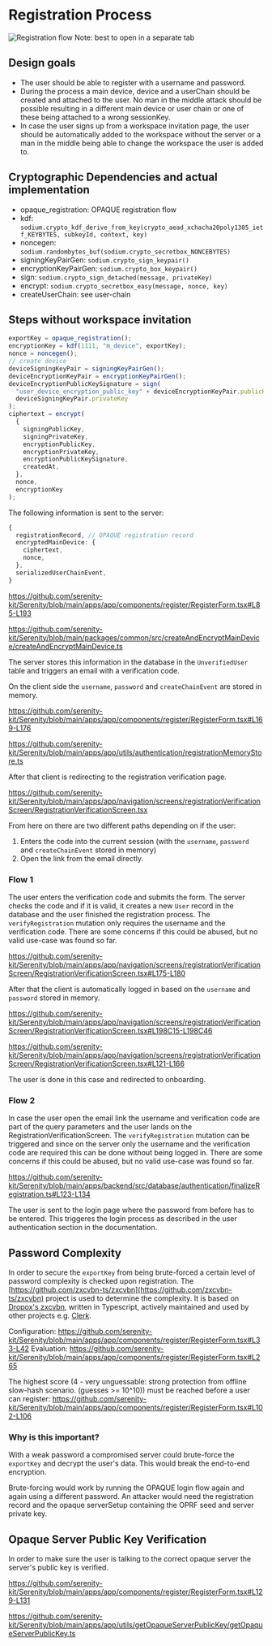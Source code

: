 # Registration Process

![Registration flow](./registration_flow.png)
Note: best to open in a separate tab

## Design goals

- The user should be able to register with a username and password.
- During the process a main device, device and a userChain should be created and attached to the user. No man in the middle attack should be possible resulting in a different main device or user chain or one of these being attached to a wrong sessionKey.
- In case the user signs up from a workspace invitation page, the user should be automatically added to the workspace without the server or a man in the middle being able to change the workspace the user is added to.

## Cryptographic Dependencies and actual implementation

- opaque_registration: OPAQUE registration flow
- kdf: `sodium.crypto_kdf_derive_from_key(crypto_aead_xchacha20poly1305_ietf_KEYBYTES, subkeyId, context, key)`
- noncegen: `sodium.randombytes_buf(sodium.crypto_secretbox_NONCEBYTES)`
- signingKeyPairGen: `sodium.crypto_sign_keypair()`
- encryptionKeyPairGen: `sodium.crypto_box_keypair()`
- sign: `sodium.crypto_sign_detached(message, privateKey)`
- encrypt: `sodium.crypto_secretbox_easy(message, nonce, key)`
- createUserChain: see user-chain

## Steps without workspace invitation

```ts
exportKey = opaque_registration();
encryptionKey = kdf(1111, "m_device", exportKey);
nonce = noncegen();
// create device
deviceSigningKeyPair = signingKeyPairGen();
deviceEncryptionKeyPair = encryptionKeyPairGen();
deviceEncryptionPublicKeySignature = sign(
  "user_device_encryption_public_key" + deviceEncryptionKeyPair.publicKey,
  deviceSigningKeyPair.privateKey
);
ciphertext = encrypt(
  {
    signingPublicKey,
    signingPrivateKey,
    encryptionPublicKey,
    encryptionPrivateKey,
    encryptionPublicKeySignature,
    createdAt,
  },
  nonce,
  encryptionKey
);
```

The following information is sent to the server:

```ts
{
  registrationRecord, // OPAQUE registration record
  encryptedMainDevice: {
    ciphertext,
    nonce,
  },
  serializedUserChainEvent,
}
```

https://github.com/serenity-kit/Serenity/blob/main/apps/app/components/register/RegisterForm.tsx#L85-L193

https://github.com/serenity-kit/Serenity/blob/main/packages/common/src/createAndEncryptMainDevice/createAndEncryptMainDevice.ts

The server stores this information in the database in the `UnverifiedUser` table and triggers an email with a verification code.

On the client side the `username`, `password` and `createChainEvent` are stored in memory.

https://github.com/serenity-kit/Serenity/blob/main/apps/app/components/register/RegisterForm.tsx#L169-L176

https://github.com/serenity-kit/Serenity/blob/main/apps/app/utils/authentication/registrationMemoryStore.ts

After that client is redirecting to the registration verification page.

https://github.com/serenity-kit/Serenity/blob/main/apps/app/navigation/screens/registrationVerificationScreen/RegistrationVerificationScreen.tsx

From here on there are two different paths depending on if the user:

1. Enters the code into the current session (with the `username`, `password` and `createChainEvent` stored in memory)
2. Open the link from the email directly.

### Flow 1

The user enters the verification code and submits the form. The server checks the code and if it is valid, it creates a new `User` record in the database and the user finished the registration process. The `verifyRegistration` mutation only requires the username and the verification code. There are some concerns if this could be abused, but no valid use-case was found so far.

https://github.com/serenity-kit/Serenity/blob/main/apps/app/navigation/screens/registrationVerificationScreen/RegistrationVerificationScreen.tsx#L175-L180

After that the client is automatically logged in based on the `username` and `password` stored in memory.

https://github.com/serenity-kit/Serenity/blob/main/apps/app/navigation/screens/registrationVerificationScreen/RegistrationVerificationScreen.tsx#L198C15-L198C46

https://github.com/serenity-kit/Serenity/blob/main/apps/app/navigation/screens/registrationVerificationScreen/RegistrationVerificationScreen.tsx#L121-L166

The user is done in this case and redirected to onboarding.

### Flow 2

In case the user open the email link the username and verification code are part of the query parameters and the user lands on the RegistrationVerificationScreen. The `verifyRegistration` mutation can be triggered and since on the server only the username and the verification code are required this can be done without being logged in. There are some concerns if this could be abused, but no valid use-case was found so far.

https://github.com/serenity-kit/Serenity/blob/main/apps/backend/src/database/authentication/finalizeRegistration.ts#L123-L134

The user is sent to the login page where the password from before has to be entered. This triggeres the login process as described in the user authentication section in the documentation.

## Password Complexity

In order to secure the `exportKey` from being brute-forced a certain level of password complexity is checked upon registration. The [https://github.com/zxcvbn-ts/zxcvbn](https://github.com/zxcvbn-ts/zxcvbn) project is used to determine the complexity. It is based on [Dropox's zxcvbn](https://github.com/dropbox/zxcvbn), written in Typescript, actively maintained and used by other projects e.g. [Clerk](https://clerk.com/docs/security/password-protection#password-strength).

Configuration: https://github.com/serenity-kit/Serenity/blob/main/apps/app/components/register/RegisterForm.tsx#L33-L42
Evaluation: https://github.com/serenity-kit/Serenity/blob/main/apps/app/components/register/RegisterForm.tsx#L265

The highest score (4 - very unguessable: strong protection from offline slow-hash scenario. (guesses >= 10^10)) must be reached before a user can register: https://github.com/serenity-kit/Serenity/blob/main/apps/app/components/register/RegisterForm.tsx#L102-L106

### Why is this important?

With a weak password a compromised server could brute-force the `exportKey` and decrypt the user's data. This would break the end-to-end encryption.

Brute-forcing would work by running the OPAQUE login flow again and again using a different password. An attacker would need the registration record and the opaque serverSetup containing the OPRF seed and server private key.

## Opaque Server Public Key Verification

In order to make sure the user is talking to the correct opaque server the server's public key is verified.

https://github.com/serenity-kit/Serenity/blob/main/apps/app/components/register/RegisterForm.tsx#L129-L131

https://github.com/serenity-kit/Serenity/blob/main/apps/app/utils/getOpaqueServerPublicKey/getOpaqueServerPublicKey.ts
